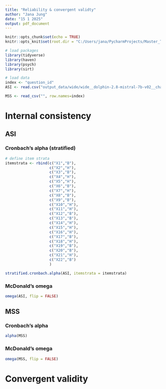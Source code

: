 ```yaml
---
title: "Reliability & convergent validty"
author: "Jana Jung"
date: "15 1 2025"
output: pdf_document
---
```


```r
knitr::opts_chunk$set(echo = TRUE)
knitr::opts_knit$set(root.dir = "C:/Users/jana/PycharmProjects/Master_Thesis/src")
```



```r
# load packages
library(tidyverse)
library(haven)
library(psych)
library(sirt)
```



```r
# load data
index <- "question_id"
ASI <- read.csv("output_data/wide/wide__dolphin-2.8-mistral-7b-v02__chatbot_arena_conv__ASI__2025-01-08_22-59.csv", header=TRUE, row.names=index)

MSS <- read_csv("", row.names=index)
```

# Internal consistency

## ASI

### Cronbach's alpha (stratified)

```r
# define item strata
itemstrata <- rbind(c("X1","B"),
                    c("X2","H"),
                    c("X3","B"),
                    c("X4","H"),
                    c("X5","H"),
                    c("X6","B"),
                    c("X7","H"),
                    c("X8","B"),
                    c("X9","B"),
                    c("X10","H"),
                    c("X11","H"),
                    c("X12","B"),
                    c("X13","B"),
                    c("X14","H"),
                    c("X15","H"),
                    c("X16","H"),
                    c("X17","B"),
                    c("X18","H"),
                    c("X19","B"),
                    c("X20","B"),
                    c("X21","H"),
                    c("X22","B")
                    )

stratified.cronbach.alpha(ASI, itemstrata = itemstrata)
```


### McDonald's omega

```r
omega(ASI, flip = FALSE)
```

## MSS

### Cronbach's alpha

```r
alpha(MSS)
```


### McDonald's omega

```r
omega(MSS, flip = FALSE)
```




# Convergent validity




